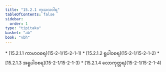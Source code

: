 ```yaml
---
title: "15.2.1 ကုသလဝါရ"
tableOfContents: false
sidebar:
  order: 1
type: "tipitaka"
basket: "ab"
book: "vbh"
---
```



<DynamicBreadcrumb />



<TableOfContents book="vbh" section="15.2.1">
* [15.2.1.1 ကာမာဝစရ](15-2-1/15-2-1-1)
* [15.2.1.2 ရူပါဝစရ](15-2-1/15-2-1-2)
* [15.2.1.3 အရူပါဝစရ](15-2-1/15-2-1-3)
* [15.2.1.4 လောကုတ္တရ](15-2-1/15-2-1-4)
</TableOfContents>